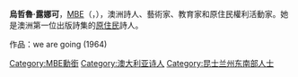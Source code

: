 {{unreferenced|time=2014-11-19T07:49:35+00:00}}
{{expand|time=2014-11-13T11:34:08+00:00}}
'''烏哲魯·露娜可'''，[[英帝國員佐勳章|MBE]]（{{lang-en|'''Oodgeroo Noonuccal'''}}，{{bd|1920年|11月3日|1993年|9月16日|Noonuccal, Oodgeroo}}），澳洲詩人、藝術家、教育家和原住民權利活動家。她是澳洲第一位出版詩集的[[澳大利亚原住民|原住民]]詩人。

{{Authority control}}
{{DEFAULTSORT:Noonuccal, Oodgeroo}}
[[Category:MBE勳銜|Category:MBE勳銜]]
[[Category:澳大利亚诗人|Category:澳大利亚诗人]]
[[Category:昆士兰州东南部人士|Category:昆士兰州东南部人士]]

作品：we are going (1964)